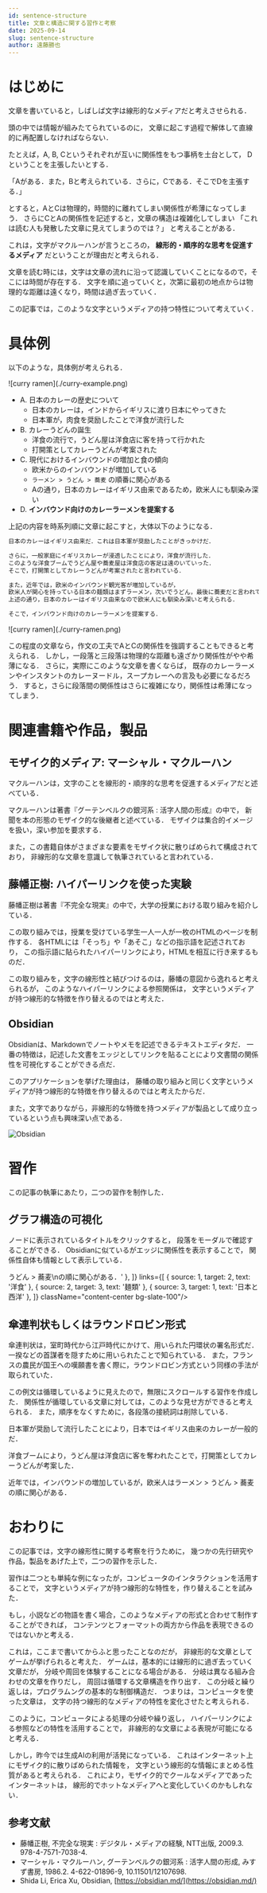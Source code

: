 ```yaml
---
id: sentence-structure
title: 文章と構造に関する習作と考察
date: 2025-09-14
slug: sentence-structure
author: 遠藤勝也
---
```


# はじめに

文章を書いていると，しばしば文字は線形的なメディアだと考えさせられる．

頭の中では情報が組みたてられているのに，
文章に起こす過程で解体して直線的に再配置しなければならない．

たとえば，A, B, Cというそれぞれが互いに関係性をもつ事柄を土台として，
Dということを主張したいとする．

「Aがある．また，Bと考えられている．さらに，Cである．そこでDを主張する．」

とすると，AとCは物理的，時間的に離れてしまい関係性が希薄になってしまう．
さらにCとAの関係性を記述すると，文章の構造は複雑化してしまい
「これは読む人も発散した文章に見えてしまうのでは？」
と考えることがある．

これは，文字がマクルーハンが言うところの，
**線形的・順序的な思考を促進するメディア**
だということが理由だと考えられる．

文章を読む時には，文字は文章の流れに沿って認識していくことになるので，そこには時間が存在する．
文字を順に追っていくと，次第に最初の地点からは物理的な距離は遠くなり，時間は過ぎ去っていく．

この記事では，このような文字というメディアの持つ特性について考えていく．

# 具体例

以下のような，具体例が考えられる．

<div className='my-8'>
    ![curry ramen](./curry-example.png)
</div>

- A. 日本のカレーの歴史について
    - 日本のカレーは，インドからイギリスに渡り日本にやってきた
    - 日本軍が，肉食を奨励したことで洋食が流行した
- B. カレーうどんの誕生
    - 洋食の流行で，うどん屋は洋食店に客を持って行かれた
    - 打開策としてカレーうどんが考案された
- C. 現代におけるインバウンドの増加と食の傾向
    - 欧米からのインバウンドが増加している
    - `ラーメン > うどん > 蕎麦` の順番に関心がある
    - Aの通り，日本のカレーはイギリス由来であるため，欧米人にも馴染み深い
- D. **インバウンド向けのカレーラーメンを提案する**

上記の内容を時系列順に文章に起こすと，大体以下のようになる．

```txt
日本のカレーはイギリス由来だ．これは日本軍が奨励したことがきっかけだ．

さらに，一般家庭にイギリスカレーが浸透したことにより，洋食が流行した．
このような洋食ブームでうどん屋や蕎麦屋は洋食店の客足は遠のいていった．
そこで，打開策としてカレーうどんが考案されたと言われている．

また，近年では，欧米のインバウンド観光客が増加しているが，
欧米人が関心を持っている日本の麺類はまずラーメン，次いでうどん，最後に蕎麦だと言われている．
上述の通り，日本のカレーはイギリス由来なので欧米人にも馴染み深いと考えられる．

そこで，インバウンド向けのカレーラーメンを提案する．
```

<div className='my-8'>
    ![curry ramen](./curry-ramen.png)
</div>

この程度の文章なら，作文の工夫でAとCの関係性を強調することもできると考えられる．
しかし，一段落と三段落は物理的な距離も遠ざかり関係性がやや希薄になる．
さらに，実際にこのような文章を書くならば，
既存のカレーラーメンやインスタントのカレーヌードル，スープカレーへの言及も必要になるだろう．
すると，さらに段落間の関係性はさらに複雑になり，関係性は希薄になってしまう．

# 関連書籍や作品，製品

## モザイク的メディア: マーシャル・マクルーハン

マクルーハンは，文字のことを線形的・順序的な思考を促進するメディアだと述べている．

マクルーハンは著書『グーテンベルクの銀河系 : 活字人間の形成』の中で，
新聞を本の形態のモザイク的な後継者と述べている．
モザイクは集合的イメージを扱い，深い参加を要求する．

また，この書籍自体がさまざまな要素をモザイク状に散りばめられて構成されており，
非線形的な文章を意識して執筆されていると言われている．

## 藤幡正樹: ハイパーリンクを使った実験

藤幡正樹は著書『不完全な現実』の中で，大学の授業における取り組みを紹介している．

この取り組みでは，授業を受けている学生一人一人が一枚のHTMLのページを制作する．
各HTMLには「そっち」や「あそこ」などの指示語を記述されており，
この指示語に貼られたハイパーリンクにより，HTMLを相互に行き来するものだ．

この取り組みを，文字の線形性と結びつけるのは，藤幡の意図から逸れると考えられるが，
このようなハイパーリンクによる参照関係は，
文字というメディアが持つ線形的な特徴を作り替えるのではと考えた．

## Obsidian

Obsidianは、Markdownでノートやメモを記述できるテキストエディタだ．
一番の特徴は，記述した文書をエッジとしてリンクを貼ることにより文書間の関係性を可視化することができる点だ．

このアプリケーションを挙げた理由は，
藤幡の取り組みと同じく文字というメディアが持つ線形的な特徴を作り替えるのではと考えたからだ．

また，文字でありながら，非線形的な特徴を持つメディアが製品として成り立っているという点も興味深い点である．

![Obsidian](https://obsidian.md/images/screenshot-1.0-hero-combo.png)

# 習作

この記事の執筆にあたり，二つの習作を制作した．

## グラフ構造の可視化

ノードに表示されているタイトルをクリックすると，
段落をモーダルで確認することができる．
Obsidianに似ているがエッジに関係性を表示することで，
関係性自体も情報として表示している．


<div className="flex justify-center my-8">
    <TextGraph width={650} height={400} nodes={[
        { id: 1, summary: '日本のカレー', text: '日本ではイギリス由来のカレーが一般的だ．\nこれは日本軍が奨励して流行したことに由来する．' },
        { id: 2, summary: 'カレーうどん誕生', text: '洋食ブームにより，\nうどん屋は洋食店に客を持って行かれた．\nそこで打開策としてカレーうどんが考案した．' },
        { id: 3, summary: 'インバウンドの食の傾向', text: '近年では，インバウンドの増加しているが，\n欧米人はラーメン > うどん > 蕎麦\nの順に関心がある．' },
    ]} links={[
        { source: 1, target: 2, text: '洋食' },
        { source: 2, target: 3, text: '麺類' },
        { source: 3, target: 1, text: '日本と西洋' },
    ]} className="content-center bg-slate-100"/>
</div>

## 傘連判状もしくはラウンドロビン形式

傘連判状は，室町時代から江戸時代にかけて、用いられた円環状の署名形式だ．
一揆などの首謀者を隠すために用いられたことで知られている．
また，フランスの農民が国王への嘆願書を書く際に，ラウンドロビン方式という同様の手法が取られていた．

この例文は循環しているように見えたので，無限にスクロールする習作を作成した．
関係性が循環している文章に対しては，このような見せ方ができると考えられる．
また，順序をなくすために，各段落の接続詞は削除している．


<div className="flex justify-center my-8">
    <InfiniteScrollBox className="bg-slate-100 w-full md:w-1/2 h-40 [&_p]:indent-3">
        <p>日本軍が奨励して流行したことにより，日本ではイギリス由来のカレーが一般的だ．</p>
        <p>洋食ブームにより，うどん屋は洋食店に客を奪われたことで，打開策としてカレーうどんが考案した．</p>
        <p>近年では，インバウンドの増加しているが，欧米人はラーメン > うどん > 蕎麦の順に関心がある．</p>
    </InfiniteScrollBox>
</div>

# おわりに

この記事では，文字の線形性に関する考察を行うために，
幾つかの先行研究や作品，製品をあげた上で，二つの習作を示した．

習作は二つとも単純な例になったが，コンピュータのインタラクションを活用することで，
文字というメディアが持つ線形的な特性を，作り替えることを試みた．

もし，小説などの物語を書く場合，このようなメディアの形式と合わせて制作することができれば，
コンテンツとフォーマットの両方から作品を表現できるのではないかと考える．

これは，ここまで書いてからふと思ったことなのだが，
非線形的な文章としてゲームが挙げられると考えた．
ゲームは，基本的には線形的に過ぎ去っていく文章だが，
分岐や周回を体験することになる場合がある．
分岐は異なる組み合わせの文章を作りだし，
周回は循環する文章構造を作り出す．
この分岐と繰り返しは，プログラムングの基本的な制御構造だ．
つまりは，コンピュータを使った文章は，
文字の持つ線形的なメディアの特性を変化させたと考えられる．

このように，コンピュータによる処理の分岐や繰り返し，
ハイパーリンクによる参照などの特性を活用することで，
非線形的な文章による表現が可能になると考える．

しかし，昨今では生成AIの利用が活発になっている．
これはインターネット上にモザイク的に散りばめられた情報を，
文字という線形的な情報にまとめる性質があると考えられる．
これにより，モザイク的でクールなメディアであったインターネットは，
線形的でホットなメディアへと変化していくのかもしれない．

## 参考文献

- 藤幡正樹, 不完全な現実 : デジタル・メディアの経験, NTT出版, 2009.3. 978-4-7571-7038-4.
- マーシャル・マクルーハン, グーテンベルクの銀河系 : 活字人間の形成, みすず書房, 1986.2. 4-622-01896-9, 10.11501/12107698.
- Shida Li, Erica Xu, Obsidian, [https://obsidian.md/](https://obsidian.md/)
